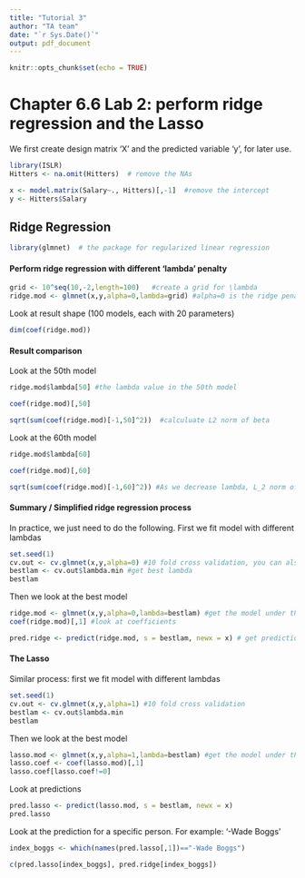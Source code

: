 ```yaml
---
title: "Tutorial 3"
author: "TA team"
date: "`r Sys.Date()`"
output: pdf_document
---
```


```r
knitr::opts_chunk$set(echo = TRUE)
```

# Chapter 6.6 Lab 2: perform ridge regression and the Lasso

We first create design matrix 'X' and the predicted variable 'y', for later use.

```r
library(ISLR)
Hitters <- na.omit(Hitters)  # remove the NAs

x <- model.matrix(Salary~., Hitters)[,-1]  #remove the intercept
y <- Hitters$Salary
```

## Ridge Regression

```r
library(glmnet)  # the package for regularized linear regression
```

#### Perform ridge regression with different 'lambda' penalty

```r
grid <- 10^seq(10,-2,length=100)   #create a grid for \lambda
ridge.mod <- glmnet(x,y,alpha=0,lambda=grid) #alpha=0 is the ridge penalty, alpha=1 is the lasso penalty
```

Look at result shape (100 models, each with 20 parameters)

```r
dim(coef(ridge.mod))
```

#### Result comparison

Look at the 50th model

```r
ridge.mod$lambda[50] #the lambda value in the 50th model
```

```r
coef(ridge.mod)[,50]
```

```r
sqrt(sum(coef(ridge.mod)[-1,50]^2))  #calculuate L2 norm of beta
```

Look at the 60th model

```r
ridge.mod$lambda[60]
```

```r
coef(ridge.mod)[,60]
```

```r
sqrt(sum(coef(ridge.mod)[-1,60]^2)) #As we decrease lambda, L_2 norm of beta increase 
```

#### Summary / Simplified ridge regression process

In practice, we just need to do the following. First we fit model with different lambdas

```r
set.seed(1)
cv.out <- cv.glmnet(x,y,alpha=0) #10 fold cross validation, you can also add lambda=grid
bestlam <- cv.out$lambda.min #get best lambda
bestlam
```

Then we look at the best model

```r
ridge.mod <- glmnet(x,y,alpha=0,lambda=bestlam) #get the model under the best lambda value
coef(ridge.mod)[,1] #look at coefficients

pred.ridge <- predict(ridge.mod, s = bestlam, newx = x) # get predictions
```

#### The Lasso

Similar process: first we fit model with different lambdas

```r
set.seed(1)
cv.out <- cv.glmnet(x,y,alpha=1) #10 fold cross validation
bestlam <- cv.out$lambda.min
bestlam
```

Then we look at the best model

```r
lasso.mod <- glmnet(x,y,alpha=1,lambda=bestlam) #get the model under the best lambda value
lasso.coef <- coef(lasso.mod)[,1]
lasso.coef[lasso.coef!=0]
```

Look at predictions

```r
pred.lasso <- predict(lasso.mod, s = bestlam, newx = x)
pred.lasso
```

Look at the prediction for a specific person. For example: '-Wade Boggs'

```r
index_boggs <- which(names(pred.lasso[,1])=="-Wade Boggs")

c(pred.lasso[index_boggs], pred.ridge[index_boggs])
```
